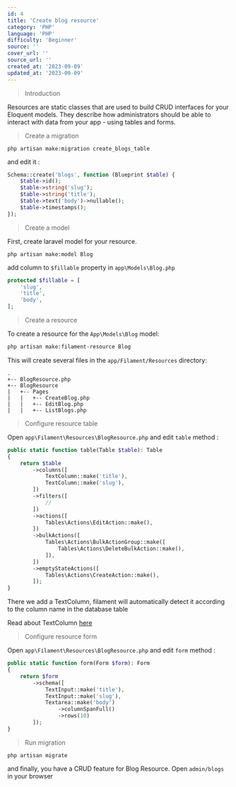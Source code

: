 ```yaml
---
id: 4
title: 'Create blog resource'
category: 'PHP'
language: 'PHP'
difficulty: 'Beginner'
source: ''
cover_url: ''
source_url: ''
created_at: '2023-09-09'
updated_at: '2023-09-09'
---
```


> Introduction

Resources are static classes that are used to build CRUD interfaces for your Eloquent models. They describe how administrators should be able to interact with data from your app - using tables and forms.

> Create a migration

```
php artisan make:migration create_blogs_table
```

and edit it :

```php
Schema::create('blogs', function (Blueprint $table) {
    $table->id();
    $table->string('slug');
    $table->string('title');
    $table->text('body')->nullable();
    $table->timestamps();
});
```

> Create a model

First, create laravel model for your resource.

```
php artisan make:model Blog
```

add column to `$fillable` property in `app\Models\Blog.php`

```php
protected $fillable = [
    'slug',
    'title',
    'body',
];
```


> Create a resource

To create a resource for the `App\Models\Blog` model:

```bash
php artisan make:filament-resource Blog
```

This will create several files in the `app/Filament/Resources` directory:

```
.
+-- BlogResource.php
+-- BlogResource
|   +-- Pages
|   |   +-- CreateBlog.php
|   |   +-- EditBlog.php
|   |   +-- ListBlogs.php
```


> Configure resource table

Open `app\Filament\Resources\BlogResource.php` and edit `table` method :

```php
public static function table(Table $table): Table
{
    return $table
        ->columns([
            TextColumn::make('title'),
            TextColumn::make('slug'),
        ])
        ->filters([
            //
        ])
        ->actions([
            Tables\Actions\EditAction::make(),
        ])
        ->bulkActions([
            Tables\Actions\BulkActionGroup::make([
                Tables\Actions\DeleteBulkAction::make(),
            ]),
        ])
        ->emptyStateActions([
            Tables\Actions\CreateAction::make(),
        ]);
}
```

There we add a TextColumn, filament will automatically detect it according to the column name in the database table

Read about TextColumn [here](https://filamentphp.com/docs/3.x/tables/columns/text)

> Configure resource form

Open `app\Filament\Resources\BlogResource.php` and edit `form` method :

```php
public static function form(Form $form): Form
{
    return $form
        ->schema([
            TextInput::make('title'),
            TextInput::make('slug'),
            Textarea::make('body')
                ->columnSpanFull()
                ->rows(10)
        ]);
}
```

> Run migration

```
php artisan migrate
```

and finally, you have a CRUD feature for Blog Resource. Open `admin/blogs`  in your browser
